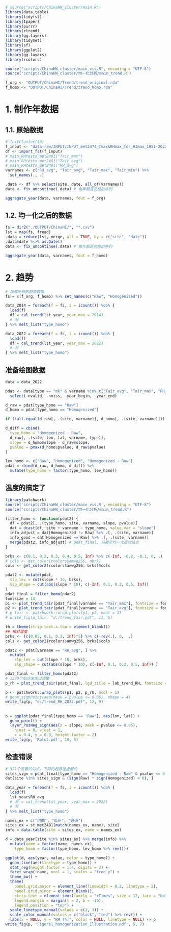 ```r
# source("scripts/ChinaHW_cluster/main.R")
library(data.table)
library(tidyfst)
library(Ipaper)
library(purrr)
library(rtrend)
library(gg.layers)
library(tidymet)
library(sf)
library(ggplot2)
library(gg.layers)
library(rcolors)

source("scripts/ChinaHW_cluster/main_vis.R", encoding = "UTF-8")
source('scripts/ChinaHW_cluster/均一化分析/main_trend.R')

f_org <- "OUTPUT/ChinaHI/Trend/trend_original.rda"
f_homo <- "OUTPUT/ChinaHI/Trend/trend_homo.rda"
```

# 1. 制作年数据

## 1.1. 原始数据
```r
# InitCluster(10)
f_input <- "data-raw/INPUT/INPUT_met2474_Tmax&RHmax_for_HImax_1951-2022_V2.fst"
df <- import_fst(f_input)
# main_RHtests_met2481("Tair_max")
# main_RHtests_met2481("Tair_avg")
# main_RHtests_met2481("RH_avg")
varnames <- c("RH_avg", "Tair_avg", "Tair_max", "Tair_min") %>%
  set_names(., .)

.data <- df %>% select(site, date, all_of(varnames))
data <- fix_uncontinue(.data) # 每年都是完整的序列

aggregate_year(data, varnames, fout = f_org)
```

## 1.2. 均一化之后的数据

```r
fs = dir2("./OUTPUT/ChinaHI/", "*.csv")
lst = map(fs, fread)
.data = reduce(lst, merge, all = TRUE, by = c("site", "date"))
.data$date %<>% as.Date()
data <- fix_uncontinue(.data) # 每年都是完整的序列

aggregate_year(data, varnames, fout = f_homo)
```

# 2. 趋势

```r
# 加载所有的趋势数据
fs = c(f_org, f_homo) %>% set_names(c("Raw", "Homogenized"))

data_2014 = foreach(f = fs, i = icount()) %do% {
  load(f)
  df = cal_trend(lst_year, year_max = 2014)
  # df
} %>% melt_list("type_homo")

data_2022 = foreach(f = fs, i = icount()) %do% {
  load(f)
  df = cal_trend(lst_year, year_max = 2022)
  # df
} %>% melt_list("type_homo")
```

## 准备绘图数据
```r
data = data_2022

pdat <- data[type == "mk" & varname %in% c("Tair_avg", "Tair_max", "RH_avg")] %>%
  select(-nvalid, -nmiss, -year_begin, -year_end)

d_raw = pdat[type_homo == "Raw"]
d_homo = pdat[type_homo == "Homogenized"]

if (!all.equal(d_raw[, .(site, varname)], d_homo[, .(site, varname)])) stop("error!")

d_diff = cbind(
  type_homo = "Homogenized - Raw", 
  d_raw[, .(site, lon, lat, varname, type)], 
  slope = d_homo$slope - d_raw$slope, 
  pvalue = pmax(d_homo$pvalue, d_raw$pvalue)
)

lev_homo <- c("Raw", "Homogenized", "Homogenized - Raw")
pdat = rbind(d_raw, d_homo, d_diff) %>% 
  mutate(type_homo = factor(type_homo, lev_homo))
```

## 温度的搞定了
```r
library(patchwork)
source('scripts/ChinaHW_cluster/main_vis.R', encoding = "UTF-8")
source("scripts/ChinaHW_cluster/均一化分析/main_trend.R")

filter_homo <- function(pdat2) {
  df = pdat2[, .(type_homo, site, varname, slope, pvalue)]
  dat = dcast(df, site + varname ~ type_homo, value.var = "slope")
  info_adjust = dat[Homogenized != Raw] %>% .[, .(site, varname)]
  info_good = dat[Homogenized == Raw] %>% .[, .(site, varname)]
  merge(pdat2, info_adjust) # pdat_final, 只展示均一化后的站点
}

brks <- c(0.1, 0.2, 0.3, 0.4, 0.5, Inf) %>% c(-Inf, -0.2, -0.1, 0, .)
# cols <- get_color(rcolors$amwg256, nbrk)
cols <- get_color2(rcolors$amwg256, brks)$cols

pdat2 <- mutate(pdat,
  slp_lev = cut(slope * 10, brks),
  slp_shape = cut(abs(slope * 10), c(-Inf, 0.1, 0.2, 0.5, Inf))
)
pdat_final = filter_homo(pdat2)
fontsize = 14
p1 <- plot_trend_tair(pdat_final[varname == "Tair_max"], fontsize = fontsize)
p2 <- plot_trend_tair(pdat_final[varname == "Tair_avg"], fontsize = fontsize)
# p_tair <- patchwork::wrap_plots(p1, p2, ncol = 1)
# write_fig(p_tair, "d:/trend_Tair.pdf", 11, 6)

th = theme(strip.text.x.top = element_blank())
## 相对湿度
brks <- {c(0.05, 0.1, 0.2, Inf)*5} %>% c(-rev(.), 0,  .)
cols <- get_color2(rcolors$amwg256, brks)$cols

pdat2 <- pdat[varname == "RH_avg", ] %>% 
  mutate(
    slp_lev = cut(slope * 10, brks),
    slp_shape = cut(abs(slope * 10), c(-Inf, 0.1, 0.2, 0.5, Inf)) )

pdat_final <- filter_homo(pdat2)
# 1290个站点发生过调整
p_rh = plot_trend_tair(pdat_final, lgd_title = lab_trend_RH, fontsize = fontsize, theme = NULL)

p <- patchwork::wrap_plots(p1, p2, p_rh, ncol = 1)
# geom_signPoint(aes(mask = pvalue <= 0.05), shape = 4)
write_fig(p, "d:/trend_RH_2022.pdf", 12, 9)
```

## 

```r
p = ggplot(pdat_final[type_homo == "Raw"], aes(lon, lat)) + 
  geom_point() + 
  layer_PosNeg_sign(aes(z = slope, mask = pvalue <= 0.05), 
    hjust = 0, vjust = 1,
    x = 0.4, y = 0.9, height.factor = 2)
write_fig(p, 'Rplot.pdf', 10, 5)
```



## 检查错误
```r
# 321个显著的站点，下降的趋势是虚假的
sites_sign = pdat_final[type_homo == "Homogenized - Raw" & pvalue <= 0.05, site]
dat[site %in% sites_sign & (sign(Raw) * sign(Homogenized) < 0), ]
```


```r
data_year = foreach(f = fs, i = icount()) %do% {
  load(f)
  lst_year$RH_avg
  # df = cal_trend(lst_year, year_max = 2022)
  # df
} %>% melt_list("type_homo")
```

```r
names_ex = c("河曲", "瓜州", "通道")
sites_ex = st_met2481[match(names_ex, name), site]
info = data.table(site = sites_ex, name = names_ex)

d = data_year[site %in% sites_ex] %>% merge(info) %>% 
  mutate(name = factor(name, names_ex), 
    type_homo = factor(type_homo, lev_homo %>% rev()))

ggplot(d, aes(year, value, color = type_homo)) + 
  geom_line(aes(linetype = type_homo)) + 
  stat_reg(height.factor = 1.4, digits = 3) + 
  facet_wrap(~name, ncol = 1, scales = "free_y") + 
  theme_bw() + 
  theme(
    panel.grid.major = element_line(linewidth = 0.2, linetype = 2),
    panel.grid.minor = element_blank(),
    strip.text = element_text(family = "rTimes", size = 12, face = "bold"), 
    legend.margin = margin(t = 2, b = -10), 
    legend.position = "top") + 
  scale_linetype_manual(values = c(3, 1)) + 
  scale_color_manual(values = c("black", "red") %>% rev()) + 
  labs(x = NULL, y = "RH (%)", color = NULL, linetype = NULL) -> p
write_fig(p, 'Figure1_homogenization_Illustration.pdf', 5, 7)
```
